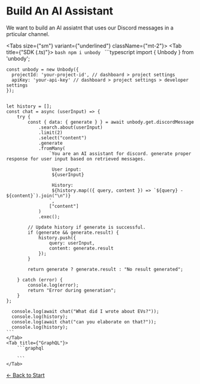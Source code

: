 
# Build An AI Assistant
We want to build an AI assiatnt that uses our Discord messages in a prticular channel.

<Tabs size={"sm"} variant={"underlined"} className={"mt-2"}>
    <Tab title={"SDK (.ts)"}>
    ```bash
    npm i unbody
    ```
    ```typescript
    import { Unbody } from 'unbody';

    const unbody = new Unbody({
      projectId: 'your-project-id', // dashboard > project settings 
      apiKey: 'your-api-key' // dashboard > project settings > developer settings
    });
    

    let history = [];
    const chat = async (userInput) => {
        try {
            const { data: { generate } } = await unbody.get.discordMessage
                .search.about(userInput)
                .limit(2)
                .select("content")
                .generate
                .fromMany(
                    `You are an AI assistant for discord. generate proper response for user input based on retrieved messages. 
                    
                     User input:
                     ${userInput}
                    
                     History:
                     ${history.map(({ query, content }) => `${query} - ${content}`).join("\n")}
                    `,
                    ["content"]
                )
                .exec();

            // Update history if generate is successful.
            if (generate && generate.result) {
                history.push({
                    query: userInput,
                    content: generate.result
                });
            }

            return generate ? generate.result : "No result generated";
            
        } catch (error) {
            console.log(error);
            return "Error during generation";
        }
    };

      console.log(await chat("What did I wrote about EVs?"));
      console.log(history);
      console.log(await chat("can you elaborate on that?"));
      console.log(history);
    ```
    </Tab>
    <Tab title={"GraphQL"}>
        ```graphql
        
        ```
    </Tab>
</Tabs>

[← Back to Start](/first-project/ai-assistant/1-setup) 